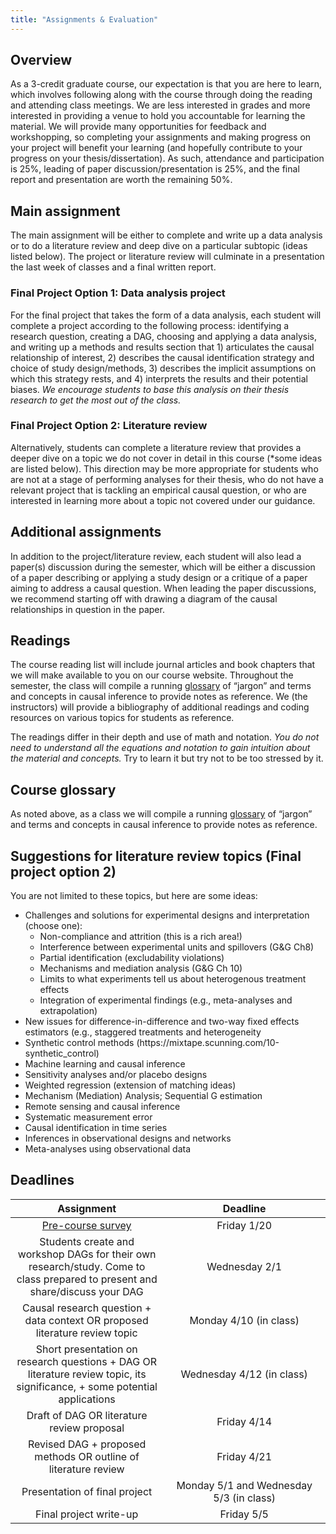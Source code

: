 ```yaml
---
title: "Assignments & Evaluation"
---
```


## Overview  
As a 3-credit graduate course, our expectation is that you are here to learn, which involves following along with the course through doing the reading and attending class meetings. We are less interested in grades and more interested in providing a venue to hold you accountable for learning the material. We will provide many opportunities for feedback and workshopping, so completing your assignments and making progress on your project will benefit your learning (and hopefully contribute to your progress on your thesis/dissertation). As such, attendance and participation is 25%, leading of paper discussion/presentation is 25%, and the final report and presentation are worth the remaining 50%. 

## Main assignment
The main assignment will be either to complete and write up a data analysis or to do a literature review and deep dive on a particular subtopic (ideas listed below). The project or literature review will culminate in a presentation the last week of classes and a final written report.  

### Final Project Option 1: Data analysis project  
For the final project that takes the form of a data analysis, each student will complete a project according to the following process: identifying a research question, creating a DAG, choosing and applying a data analysis, and writing up a methods and results section that 1) articulates the causal relationship of interest, 2) describes the causal identification strategy and choice of study design/methods, 3) describes the implicit assumptions on which this strategy rests, and 4) interprets the results and their potential biases. *We encourage students to base this analysis on their thesis research to get the most out of the class.*  

### Final Project Option 2: Literature review  
Alternatively, students can complete a literature review that provides a deeper dive on a topic we do not cover in detail in this course (*some ideas are listed below). This direction may be more appropriate for students who are not at a stage of performing analyses for their thesis, who do not have a relevant project that is tackling an empirical causal question, or who are interested in learning more about a topic not covered under our guidance. 

## Additional assignments  
In addition to the project/literature review, each student will also lead a paper(s) discussion during the semester, which will be either a discussion of a paper describing or applying a study design or a critique of a paper aiming to address a causal question. When leading the paper discussions, we recommend starting off with drawing a diagram of the causal relationships in question in the paper.  

## Readings  
The course reading list will include journal articles and book chapters that we will make available to you on our course website. Throughout the semester, the class will compile a running [glossary](https://docs.google.com/document/d/1xX4oVDA8wKwlI5HFK8FcSJGba88oYzpfn-PcEAPcYII/edit?usp=sharing) of “jargon” and terms and concepts in causal inference to provide notes as reference. We (the instructors) will provide a bibliography of additional readings and coding resources on various topics for students as reference.  

The readings differ in their depth and use of math and notation. *You do not need to understand all the equations and notation to gain intuition about the material and concepts.* Try to learn it but try not to be too stressed by it.  

## Course glossary
As noted above, as a class we will compile a running [glossary](https://docs.google.com/document/d/1xX4oVDA8wKwlI5HFK8FcSJGba88oYzpfn-PcEAPcYII/edit?usp=sharing) of “jargon” and terms and concepts in causal inference to provide notes as reference.  

## Suggestions for literature review topics (Final project option 2) 
You are not limited to these topics, but here are some ideas:  

* Challenges and solutions for experimental designs and interpretation (choose one):  
    + Non-compliance and attrition (this is a rich area!)  
    + Interference between experimental units and spillovers (G&G Ch8)  
    + Partial identification (excludability violations)  
    + Mechanisms and mediation analysis (G&G Ch 10)  
    + Limits to what experiments tell us about heterogenous treatment effects   
    + Integration of experimental findings (e.g., meta-analyses and extrapolation)  
* New issues for difference-in-difference and two-way fixed effects estimators (e.g., staggered treatments and heterogeneity  
* Synthetic control methods (https://mixtape.scunning.com/10-synthetic_control)  
* Machine learning and causal inference  
* Sensitivity analyses and/or placebo designs  
* Weighted regression (extension of matching ideas)  
* Mechanism (Mediation) Analysis; Sequential G estimation  
* Remote sensing and causal inference  
* Systematic measurement error  
* Causal identification in time series  
* Inferences in observational designs and networks  
* Meta-analyses using observational data  

## Deadlines  
|                Assignment              |          Deadline                     |
|:-----------------------------------:|:--------------------------------------:|
| [Pre-course survey](https://forms.gle/zQr2Mp14bVnJecYaA) | Friday 1/20 |
|Students create and workshop DAGs for their own research/study. Come to class prepared to present and share/discuss your DAG | Wednesday 2/1 |
| Causal research question + data context OR proposed literature review topic | Monday 4/10 (in class)  |
| Short presentation on research questions + DAG OR literature review topic, its significance, + some potential applications | Wednesday 4/12 (in class) |
| Draft of DAG OR literature review proposal | Friday 4/14 |
| Revised DAG + proposed methods OR outline of literature review | Friday 4/21 |
| Presentation of final project | Monday 5/1 and Wednesday 5/3 (in class) |
| Final project write-up | Friday 5/5 |
